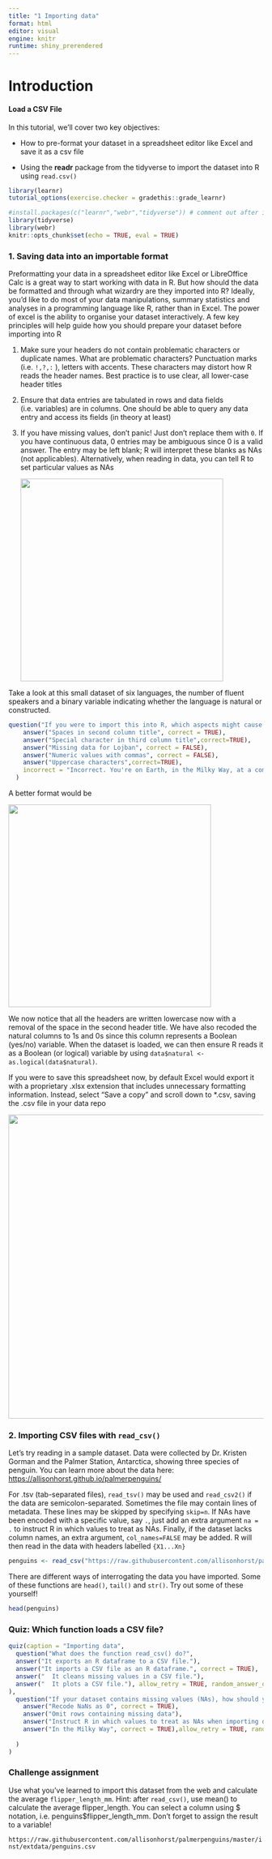 ---
title: "1 Importing data"
format: html
editor: visual
engine: knitr
runtime: shiny_prerendered
---

# Introduction

#### Load a CSV File

In this tutorial, we'll cover two key objectives:

-   How to pre-format your dataset in a spreadsheet editor like Excel and save it as a csv file

-   Using the **readr** package from the tidyverse to import the dataset into R using `read.csv()`

```{r setup, include=FALSE}
library(learnr)
tutorial_options(exercise.checker = gradethis::grade_learnr)
```

```{r}
#install.packages(c("learnr","webr","tidyverse")) # comment out after installing
library(tidyverse)
library(webr)
knitr::opts_chunk$set(echo = TRUE, eval = TRUE)
```

### 1. Saving data into an importable format

Preformatting your data in a spreadsheet editor like Excel or LibreOffice Calc is a great way to start working with data in R. But how should the data be formatted and through what wizardry are they imported into R? Ideally, you'd like to do most of your data manipulations, summary statistics and analyses in a programming language like R, rather than in Excel. The power of excel is the ability to organise your dataset interactively. A few key principles will help guide how you should prepare your dataset before importing into R

1.  Make sure your headers do not contain problematic characters or duplicate names. What are problematic characters? Punctuation marks (i.e. `!,?,:` ), letters with accents. These characters may distort how R reads the header names. Best practice is to use clear, all lower-case header titles

2.  Ensure that data entries are tabulated in rows and data fields (i.e. variables) are in columns. One should be able to query any data entry and access its fields (in theory at least)

3.  If you have missing values, don't panic! Just don't replace them with `0`. If you have continuous data, 0 entries may be ambiguous since 0 is a valid answer. The entry may be left blank; R will interpret these blanks as NAs (not applicables). Alternatively, when reading in data, you can tell R to set particular values as NAs

    ![](images/clipboard-2422611511.png){width="400"}

Take a look at this small dataset of six languages, the number of fluent speakers and a binary variable indicating whether the language is natural or constructed.

```{r quiz}
question("If you were to import this into R, which aspects might cause problems?",
    answer("Spaces in second column title", correct = TRUE),
    answer("Special character in third column title",correct=TRUE),
    answer("Missing data for Lojban", correct = FALSE),
    answer("Numeric values with commas", correct = FALSE),
    answer("Uppercase characters",correct=TRUE),
    incorrect = "Incorrect. You're on Earth, in the Milky Way, at a computer.", allow_retry = TRUE
  )
```

A better format would be

![](images/clipboard-3742522558.png){width="400"}

We now notice that all the headers are written lowercase now with a removal of the space in the second header title. We have also recoded the natural columns to 1s and 0s since this column represents a Boolean (yes/no) variable. When the dataset is loaded, we can then ensure R reads it as a Boolean (or logical) variable by using `data$natural <- as.logical(data$natural)`.

If you were to save this spreadsheet now, by default Excel would export it with a proprietary .xlsx extension that includes unnecessary formatting information. Instead, select "Save a copy" and scroll down to \*.csv, saving the .csv file in your data repo

![](images/clipboard-2651016527.png){width="600"}

### 2. Importing CSV files with `read_csv()`

Let's try reading in a sample dataset. Data were collected by Dr. Kristen Gorman and the Palmer Station, Antarctica, showing three species of penguin. You can learn more about the data here: <https://allisonhorst.github.io/palmerpenguins/>

For .tsv (tab-separated files), `read_tsv()` may be used and `read_csv2()` if the data are semicolon-separated. Sometimes the file may contain lines of metadata. These lines may be skipped by specifying `skip=n`. If NAs have been encoded with a specific value, say `.`, just add an extra argument `na = .` to instruct R in which values to treat as NAs. Finally, if the dataset lacks column names, an extra argument, `col_names=FALSE` may be added. R will then read in the data with headers labelled `{X1...Xn}`

```{r loadin, exercise=TRUE,echo=TRUE}
penguins <- read_csv("https://raw.githubusercontent.com/allisonhorst/palmerpenguins/master/inst/extdata/penguins.csv")
```

There are different ways of interrogating the data you have imported. Some of these functions are `head()`, `tail()` and `str()`. Try out some of these yourself!

```{r vis, exercise=TRUE,echo=TRUE}
head(penguins)
```

### 

### Quiz: Which function loads a CSV file?

```{r quiz-readdata, echo=FALSE}
quiz(caption = "Importing data",
  question("What does the function read_csv() do?",
  answer("It exports an R dataframe to a CSV file."),
  answer("It imports a CSV file as an R dataframe.", correct = TRUE),
  answer("  It cleans missing values in a CSV file."),
  answer("  It plots a CSV file."), allow_retry = TRUE, random_answer_order = TRUE
),
  question("If your dataset contains missing values (NAs), how should you handle them? (select all that apply)",
    answer("Recode NaNs as 0", correct = TRUE),
    answer("Omit rows containing missing data"),
    answer("Instruct R in which values to treat as NAs when importing data", correct = TRUE),
    answer("In the Milky Way", correct = TRUE),allow_retry = TRUE, random_answer_order = TRUE
    
  )
)

```

### Challenge assignment

Use what you've learned to import this dataset from the web and calculate the average `flipper_length_mm`. Hint: after `read_csv()`, use mean() to calculate the average flipper_length. You can select a column using \$ notation, i.e. penguins\$flipper_length_mm. Don’t forget to assign the result to a variable!

`https://raw.githubusercontent.com/allisonhorst/palmerpenguins/master/inst/extdata/penguins.csv`

```{r challenge, exercise = TRUE}

```

